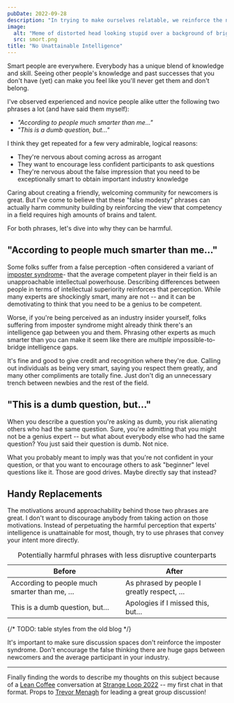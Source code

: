 ```yaml
---
pubDate: 2022-09-28
description: "In trying to make ourselves relatable, we reinforce the negative perception of intelligence gaps."
image:
  alt: "Meme of distorted head looking stupid over a background of bright galaxies."
  src: smort.png
title: "No Unattainable Intelligence"
---
```



<LabeledImage
	alt="Meme of distorted head looking stupid over a background of bright galaxies. Caption: 'Smort'"
	description="My favorite meme symbolizing the difference between perceived and actual intelligence."
	src={smort}
/>

Smart people are everywhere.
Everybody has a unique blend of knowledge and skill.
Seeing other people's knowledge and past successes that you don't have (yet) can make you feel like you'll never get them and don't belong.

I've observed experienced and novice people alike utter the following two phrases a lot (and have said them myself):

- _"According to people much smarter than me..."_
- _"This is a dumb question, but..."_

I think they get repeated for a few very admirable, logical reasons:

- They're nervous about coming across as arrogant
- They want to encourage less confident participants to ask questions
- They're nervous about the false impression that you need to be exceptionally smart to obtain important industry knowledge

Caring about creating a friendly, welcoming community for newcomers is great.
But I've come to believe that these "false modesty" phrases can actually harm community building by reinforcing the view that competency in a field requires high amounts of brains and talent.

For both phrases, let's dive into why they can be harmful.

## "According to people much smarter than me..."

Some folks suffer from a false perception -often considered a variant of [imposter syndrome](https://en.wikipedia.org/wiki/Impostor_syndrome)- that the average competent player in their field is an unapproachable intellectual powerhouse.
Describing differences between people in terms of intellectual superiority reinforces that perception.
While many experts are shockingly smart, many are not -- and it can be demotivating to think that you need to be a genius to be competent.

Worse, if you're being perceived as an industry insider yourself, folks suffering from imposter syndrome might already think there's an intelligence gap between you and them.
Phrasing other experts as much smarter than you can make it seem like there are _multiple_ impossible-to-bridge intelligence gaps.

It's fine and good to give credit and recognition where they're due.
Calling out individuals as being very smart, saying you respect them greatly, and many other compliments are totally fine.
Just don't dig an unnecessary trench between newbies and the rest of the field.

## "This is a dumb question, but..."

When you describe a question you're asking as dumb, you risk alienating others who had the same question.
Sure, you're admitting that you might not be a genius expert -- but what about everybody else who had the same question?
You just said their question is dumb.
Not nice.

What you probably meant to imply was that you're not confident in your question, or that you want to encourage others to ask "beginner" level questions like it.
Those are good drives.
Maybe directly say that instead?

## Handy Replacements

The motivations around approachability behind those two phrases are great.
I don't want to discourage anybody from taking action on those motivations.
Instead of perpetuating the harmful perception that experts' intelligence is unattainable for most, though, try to use phrases that convey your intent more directly.

<table class="large">
	<thead>
		<tr>
			<th scope="col">Before</th>
			<th scope="col">After</th>
		</tr>
	</thead>
	<tbody>
		<tr>
			<td>According to people much smarter than me, …</td>
			<td>As phrased by people I greatly respect, …</td>
		</tr>
		<tr>
			<td>This is a dumb question, but…</td>
			<td>Apologies if I missed this, but…</td>
		</tr>
	</tbody>
	<caption>
		Potentially harmful phrases with less disruptive counterparts
	</caption>
</table>

{/* TODO: table styles from the old blog */}

It's important to make sure discussion spaces don't reinforce the imposter syndrome.
Don't encourage the false thinking there are huge gaps between newcomers and the average participant in your industry.

---

Finally finding the words to describe my thoughts on this subject because of a [Lean Coffee](https://leancoffee.org) conversation at [Strange Loop 2022](https://www.thestrangeloop.com) -- my first chat in that format.
Props to [Trevor Menagh](https://twitter.com/trevmex) for leading a great group discussion!
